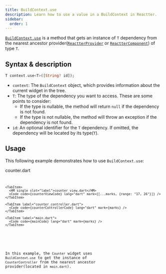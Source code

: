 ```yaml
---
title: BuildContext.use
description: Learn how to use a value in a BuildContext in Reactter.
sidebar:
  order: 1
---
```




<HT><a href="https://pub.dev/documentation/flutter_reactter/latest/flutter_reactter/ReactterBuildContextExtension/use.html" target="_blank">`BuildContext.use`</a></HT> is a method that gets an instance of <HT>`T`</HT> dependency from the nearest ancestor provider(<HT>[`ReactterProvider`](/reactter/widgets/reactter_provider)</HT> or <HT>[`ReactterComponent`](/reactter/widgets/reactter_component)</HT>) of type <HT>`T`</HT>.

## Syntax & description

```dart showLineNumbers=false
T context.use<T>([String? id]);
```

- `context`: The <HT>`BuildContext`</HT> object, which provides information about the current widget in the tree.
- <HT>`T`</HT>: The type of the dependency you want to access.
These are some points to consider:
  - If the type is nullable, the method will return <HN>`null`</HN> if the dependency is not found.
  - If the type is not nullable, the method will throw an exception if the dependency is not found.
- `id`: An optional identifier for the <HT>`T`</HT> dependency. If omitted, the dependency will be located by its type(<HT>`T`</HT>).

## Usage

This following example demonstrates how to use <HT>`BuildContext.use`</HT>:

<CodeTabs>
  <ZappButton path="examples/build_context"/>

  <Tabs>
    <TabItem>
      <HM single slot="label">counter.dart</HM>
      <Code code={counterCode} lang="dart" mark={[...marks, {range: "13"}]} collapse={["14-42"]} />
    </TabItem>

    <TabItem>
      <HM single slot="label">counter_view.dart</HM>
      <Code code={counterViewCode} lang="dart" mark={[...marks, {range: "17, 26"}]} />
    </TabItem>

    <TabItem label="counter_controller.dart">
      <Code code={counterControllerCode} lang="dart" mark={marks} />
    </TabItem>

    <TabItem label="main.dart">
      <Code code={mainCode} lang="dart" mark={marks} />
    </TabItem>
  </Tabs>
</CodeTabs>

In this example, the <HT>`Counter`</HT> widget uses <HT>`BuildContext.use`</HT> to get the instance of <HT>`CounterController`</HT> from the nearest ancestor provider(located in `main.dart`).